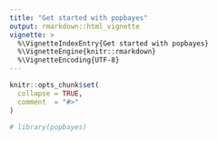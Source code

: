 ```yaml
---
title: "Get started with popbayes"
output: rmarkdown::html_vignette
vignette: >
  %\VignetteIndexEntry{Get started with popbayes}
  %\VignetteEngine{knitr::rmarkdown}
  %\VignetteEncoding{UTF-8}
---
```


```r
knitr::opts_chunk$set(
  collapse = TRUE,
  comment  = "#>"
)
```


```r
# library(popbayes)
```

